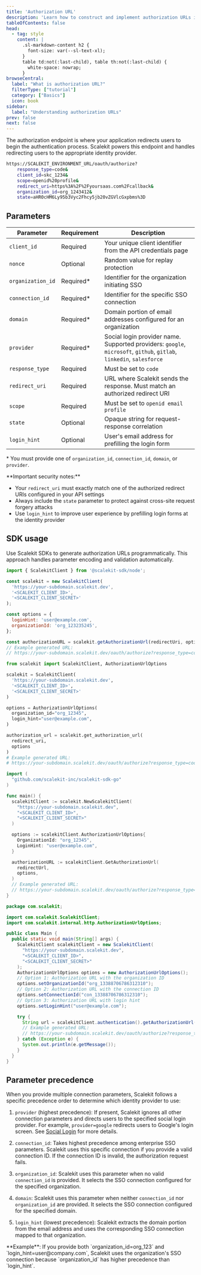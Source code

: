 ```yaml
---
title: 'Authorization URL'
description: 'Learn how to construct and implement authorization URLs in Scalekit to initiate secure single sign-on (SSO) flows with your identity provider.'
tableOfContents: false
head:
  - tag: style
    content: |
      .sl-markdown-content h2 {
        font-size: var(--sl-text-xl);
      }
      table td:not(:last-child), table th:not(:last-child) {
        white-space: nowrap;
      }
browseCentral:
  label: "What is authorization URL?"
  filterType: ["tutorial"]
  category: ["Basics"]
  icon: book
sidebar:
  label: "Understanding authorization URLs"
prev: false
next: false
---
```



The authorization endpoint is where your application redirects users to begin the authentication process. Scalekit powers this endpoint and handles redirecting users to the appropriate identity provider.

```sh wrap title="Example authorization URL" showLineNumbers=false
https://SCALEKIT_ENVIRONMENT_URL/oauth/authorize?
    response_type=code&
    client_id=skc_1234&
    scope=openid%20profile&
    redirect_uri=https%3A%2F%2Fyoursaas.com%2Fcallback&
    organization_id=org_1243412&
    state=aHR0cHM6Ly95b3Vyc2Fhcy5jb20vZGVlcGxpbms%3D
```

## Parameters

| Parameter | Requirement | Description |
|-----------|-------------|-------------|
| `client_id` | Required | Your unique client identifier from the API credentials page |
| `nonce` | Optional | Random value for replay protection |
| `organization_id` | Required\* | Identifier for the organization initiating SSO |
| `connection_id` | Required\* | Identifier for the specific SSO connection |
| `domain` | Required\* | Domain portion of email addresses configured for an organization |
| `provider` | Required\* | Social login provider name. Supported providers: `google`, `microsoft`, `github`, `gitlab`, `linkedin`, `salesforce` |
| `response_type` | Required | Must be set to `code` |
| `redirect_uri` | Required | URL where Scalekit sends the response. Must match an authorized redirect URI |
| `scope` | Required | Must be set to `openid email profile` |
| `state` | Optional | Opaque string for request-response correlation |
| `login_hint` | Optional | User's email address for prefilling the login form |

\* You must provide one of `organization_id`, `connection_id`, `domain`, or `provider`.

<Aside type="tip">
**Important security notes:**

- Your `redirect_uri` must exactly match one of the authorized redirect URIs configured in your API settings
- Always include the `state` parameter to protect against cross-site request forgery attacks
- Use `login_hint` to improve user experience by prefilling login forms at the identity provider
</Aside>

## SDK usage

Use Scalekit SDKs to generate authorization URLs programmatically. This approach handles parameter encoding and validation automatically.

<Tabs>
<TabItem label="Node.js">

```javascript wrap ins={14}
import { ScalekitClient } from '@scalekit-sdk/node';

const scalekit = new ScalekitClient(
  'https://your-subdomain.scalekit.dev',
  '<SCALEKIT_CLIENT_ID>',
  '<SCALEKIT_CLIENT_SECRET>'
);

const options = {
  loginHint: 'user@example.com',
  organizationId: 'org_123235245',
};

const authorizationURL = scalekit.getAuthorizationUrl(redirectUri, options);
// Example generated URL:
// https://your-subdomain.scalekit.dev/oauth/authorize?response_type=code&client_id=skc_1234&scope=openid%20profile&redirect_uri=https%3A%2F%2Fyoursaas.com%2Fcallback&organization_id=org_123235245&login_hint=user%40example.com&state=abc123
```

</TabItem>
<TabItem label="Python">

```python wrap ins={14-17}
from scalekit import ScalekitClient, AuthorizationUrlOptions

scalekit = ScalekitClient(
  'https://your-subdomain.scalekit.dev',
  '<SCALEKIT_CLIENT_ID>',
  '<SCALEKIT_CLIENT_SECRET>'
)

options = AuthorizationUrlOptions(
  organization_id="org_12345",
  login_hint="user@example.com",
)

authorization_url = scalekit.get_authorization_url(
  redirect_uri,
  options
)
# Example generated URL:
# https://your-subdomain.scalekit.dev/oauth/authorize?response_type=code&client_id=skc_1234&scope=openid%20profile&redirect_uri=https%3A%2F%2Fyoursaas.com%2Fcallback&organization_id=org_12345&login_hint=user%40example.com&state=abc123
```

</TabItem>
<TabItem label="Go">

```go wrap ins={17-20}
import (
  "github.com/scalekit-inc/scalekit-sdk-go"
)

func main() {
  scalekitClient := scalekit.NewScalekitClient(
    "https://your-subdomain.scalekit.dev",
    "<SCALEKIT_CLIENT_ID>",
    "<SCALEKIT_CLIENT_SECRET>"
  )

  options := scalekitClient.AuthorizationUrlOptions{
    OrganizationId: "org_12345",
    LoginHint: "user@example.com",
  }

  authorizationURL := scalekitClient.GetAuthorizationUrl(
    redirectUrl,
    options,
  )
  // Example generated URL:
  // https://your-subdomain.scalekit.dev/oauth/authorize?response_type=code&client_id=skc_1234&scope=openid%20profile&redirect_uri=https%3A%2F%2Fyoursaas.com%2Fcallback&organization_id=org_12345&login_hint=user%40example.com&state=abc123
}
```

</TabItem>
<TabItem label="Java">

```java wrap ins={22}
package com.scalekit;

import com.scalekit.ScalekitClient;
import com.scalekit.internal.http.AuthorizationUrlOptions;

public class Main {
  public static void main(String[] args) {
    ScalekitClient scalekitClient = new ScalekitClient(
      "https://your-subdomain.scalekit.dev",
      "<SCALEKIT_CLIENT_ID>",
      "<SCALEKIT_CLIENT_SECRET>"
    );
    AuthorizationUrlOptions options = new AuthorizationUrlOptions();
    // Option 1: Authorization URL with the organization ID
    options.setOrganizationId("org_13388706786312310");
    // Option 2: Authorization URL with the connection ID
    options.setConnectionId("con_13388706786312310");
    // Option 3: Authorization URL with login hint
    options.setLoginHint("user@example.com");

    try {
      String url = scalekitClient.authentication().getAuthorizationUrl(redirectUrl, options).toString();
      // Example generated URL:
      // https://your-subdomain.scalekit.dev/oauth/authorize?response_type=code&client_id=skc_1234&scope=openid%20profile&redirect_uri=https%3A%2F%2Fyoursaas.com%2Fcallback&organization_id=org_13388706786312310&connection_id=con_13388706786312310&login_hint=user%40example.com&state=abc123
    } catch (Exception e) {
      System.out.println(e.getMessage());
    }
  }
}
```

</TabItem>
</Tabs>

## Parameter precedence

When you provide multiple connection parameters, Scalekit follows a specific precedence order to determine which identity provider to use:

1. `provider` (highest precedence): If present, Scalekit ignores all other connection parameters and directs users to the specified social login provider. For example, `provider=google` redirects users to Google's login screen. See [Social Login](/authenticate/auth-methods/social-logins/) for more details.

2. `connection_id`: Takes highest precedence among enterprise SSO parameters. Scalekit uses this specific connection if you provide a valid connection ID. If the connection ID is invalid, the authorization request fails.

3. `organization_id`: Scalekit uses this parameter when no valid `connection_id` is provided. It selects the SSO connection configured for the specified organization.

4. `domain`: Scalekit uses this parameter when neither `connection_id` nor `organization_id` are provided. It selects the SSO connection configured for the specified domain.

5. `login_hint` (lowest precedence): Scalekit extracts the domain portion from the email address and uses the corresponding SSO connection mapped to that organization.

<Aside type="note" title="Example scenario">
**Example**: If you provide both `organization_id=org_123` and `login_hint=user@company.com`, Scalekit uses the organization's SSO connection because `organization_id` has higher precedence than `login_hint`.
</Aside>